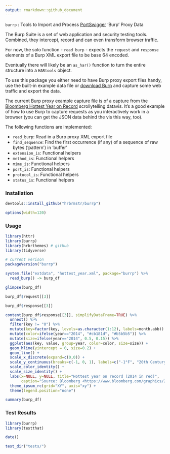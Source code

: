 ```yaml
---
output: rmarkdown::github_document
---
```


`burrp` : Tools to Import and Process [PortSwigger](https://portswigger.net/) 'Burp' Proxy Data

The Burp Suite is a set of web application and security testing tools. Combined, they intercept, record and can even transform browser traffic.

For now, the solo function - `read_burp` - expects the `request` and `response` elements of a Burp XML export file to be base 64 encoded.

Eventually there will likely be an `as_har()` function to turn the entire structure into a `HARtools` object.

To use this package you either need to have Burp proxy export files handy, use the built-in example data file or [download Burp](https://portswigger.net/burp/) and capture some web traffic and export the data.

The current Burp proxy example capture file is of a capture from the [Bloomberg Hottest Year on Record](https://www.bloomberg.com/graphics/2014-hottest-year-on-record/) scrollytelling datavis. It's a good example of how to use Burp to capture requests as you interactively work in a browser (you can get the JSON data behind the vis this way, too).

The following functions are implemented:

- `read_burp`:	Read in a Burp proxy XML export file
- `find_sequence`:	Find the first occurrence (if any) of a sequence of raw bytes ('pattern') in 'buffer'
- `extension_is`:	Functional helpers
- `method_is`:	Functional helpers
- `mime_is`:	Functional helpers
- `port_is`:	Functional helpers
- `protocol_is`:	Functional helpers
- `status_is`:	Functional helpers

### Installation

```r
devtools::install_github("hrbrmstr/burrp")
```

```r
options(width=120)
```

### Usage

```r
library(httr)
library(burrp)
library(hrbrthemes) # github
library(tidyverse)

# current verison
packageVersion("burrp")

system.file("extdata", "hottest_year.xml", package="burrp") %>%
  read_burp() -> burp_df

glimpse(burp_df)

burp_df$request[[3]]

burp_df$response[[3]]

content(burp_df$response[[3]], simplifyDataFrame=TRUE) %>% 
  unnest() %>% 
  filter(key != "0") %>% 
  mutate(key=factor(key, levels=as.character(1:12), labels=month.abb)) %>% 
  mutate(color=ifelse(year=="2014", "#cb181d", "#b5b5b5")) %>% 
  mutate(size=ifelse(year=="2014", 0.5, 0.15)) %>% 
  ggplot(aes(key, value, group=year, color=color, size=size)) +
  geom_hline(yintercept = 0, size=0.2) +
  geom_line() +
  scale_x_discrete(expand=c(0,0)) +
  scale_y_continuous(breaks=c(-1, 0, 1), labels=c("-1°F", "20th Century\nAverage", "1°F")) +
  scale_color_identity() +
  scale_size_identity() +
  labs(x=NULL, y=NULL, title="Hottest year on record (2014 in red)",
       caption="Source: Bloomberg <https://www.bloomberg.com/graphics/2014-hottest-year-on-record/>") +
  theme_ipsum_rc(grid="XY", axis="xy") +
  theme(legend.position="none")

summary(burp_df)
```

### Test Results

```r
library(burrp)
library(testthat)

date()

test_dir("tests/")
```

